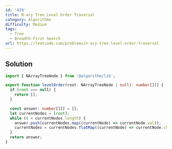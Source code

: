 ```yaml
---
id: '429'
title: N-ary Tree Level Order Traversal
category: Algorithms
difficulty: Medium
tags:
  - Tree
  - Breadth-First Search
url: https://leetcode.com/problems/n-ary-tree-level-order-traversal
---
```


## Solution

```typescript filename="solution.ts" copy
import { NArrayTreeNode } from '@algorithm/lib';

export function levelOrder(root: NArrayTreeNode | null): number[][] {
  if (root === null) {
    return [];
  }

  const answer: number[][] = [];
  let currentNodes = [root];
  while (0 < currentNodes.length) {
    answer.push(currentNodes.map((currentNode) => currentNode.val));
    currentNodes = currentNodes.flatMap((currentNode) => currentNode.children);
  }
  return answer;
}
```

